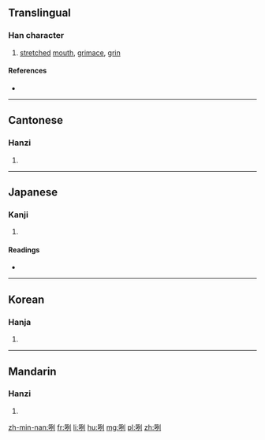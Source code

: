 ==Translingual==

===Han character===
{{Han char|rn=30|rad=口|as=06|sn=9|four=6200<sub>0</sub>|canj=口一弓弓 (RMNN)|ids=⿰[[口]][[列]]}}

# [[stretch]]ed [[mouth]], [[grimace]], [[grin]]

====References====
* {{Han ref|kx=0186.090|dkj=03536|dj=0405.310|hdz=10613.160|uh=54A7|ud=21671|bh=ABA8|bd=43944}}

----

==Cantonese==

===Hanzi===
{{yue-hanzi|jyut=|y=le2, le4}}

# {{defn|lang=yue|sort=口06}}

----

==Japanese==

===Kanji===
{{ja-kanji|grade=|rs=口06}}

# {{defn|lang=ja|sort=口06}}

====Readings====
* {{ja-readings|on=[[れつ]] (retsu), [[れち]] (rechi)|kun=}}

----

==Korean==

===Hanja===
{{ko-hanja|hangeul=렬|rv=ryeol|mr=ryŏl}}

# {{defn|lang=ko|sort=口06}}

----

==Mandarin==

===Hanzi===
{{cmn-hanzi|pin=[[liě]] ([[lie3]])|wg=lieh<sup>3</sup>}}

# {{defn|lang=cmn|sort=口06}}

[[zh-min-nan:咧]]
[[fr:咧]]
[[li:咧]]
[[hu:咧]]
[[mg:咧]]
[[pl:咧]]
[[zh:咧]]